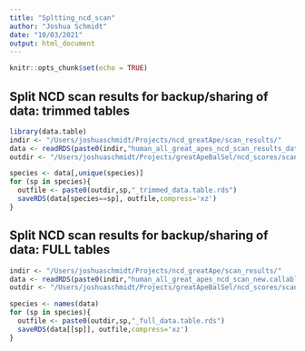 ```yaml
---
title: "Spltting_ncd_scan"
author: "Joshua Schmidt"
date: "10/03/2021"
output: html_document
---
```


```r
knitr::opts_chunk$set(echo = TRUE)
```

## Split NCD scan results for backup/sharing of data: trimmed tables
```r
library(data.table)
indir <- "/Users/joshuaschmidt/Projects/ncd_greatApe/scan_results/" 
data <- readRDS(paste0(indir,"human_all_great_apes_ncd_scan_results_data.table.rds"))
outdir <- "/Users/joshuaschmidt/Projects/greatApeBalSel/ncd_scores/scan_results_R/"
```

```r
species <- data[,unique(species)]
for (sp in species){
  outfile <- paste0(outdir,sp,"_trimmed_data.table.rds")
  saveRDS(data[species==sp], outfile,compress='xz')
}


```


## Split NCD scan results for backup/sharing of data: FULL tables
```r
indir <- "/Users/joshuaschmidt/Projects/ncd_greatApe/scan_results/" 
data <- readRDS(paste0(indir,"human_all_great_apes_ncd_scan_new.callable.filter.rds"))
outdir <- "/Users/joshuaschmidt/Projects/greatApeBalSel/ncd_scores/scan_results_R/"
```

```r
species <- names(data)
for (sp in species){
  outfile <- paste0(outdir,sp,"_full_data.table.rds")
  saveRDS(data[[sp]], outfile,compress='xz')
}


```

